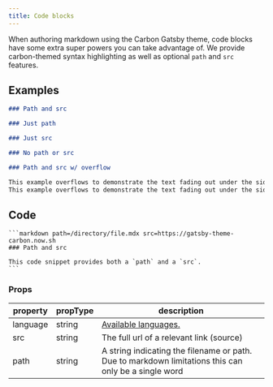 ```yaml
---
title: Code blocks
---
```


<PageDescription>

When authoring markdown using the Carbon Gatsby theme, code blocks have some extra super powers you can take advantage of. We provide carbon-themed syntax highlighting as well as optional `path` and `src` features.

</PageDescription>

## Examples

```markdown path=/directory/file.mdx src=https://gatsby-theme-carbon.now.sh
### Path and src
```

```markdown path=/directory/file.mdx
### Just path
```

```markdown src=https://gatsby-theme-carbon.now.sh
### Just src
```

```markdown
### No path or src
```

```markdown path=/directory/file.mdx src=https://gatsby-theme-carbon.now.sh
### Path and src w/ overflow

This example overflows to demonstrate the text fading out under the side bar. This example overflows to demonstrate the text fading out under the side bar.
This example overflows to demonstrate the text fading out under the side bar. This example overflows to demonstrate the text fading out under the side bar.
```

## Code

````
```markdown path=/directory/file.mdx src=https://gatsby-theme-carbon.now.sh
### Path and src

This code snippet provides both a `path` and a `src`.
```
````

### Props

| property | propType | description                                                                                                                 |
| -------- | -------- | --------------------------------------------------------------------------------------------------------------------------- |
| language | string   | [Available languages.](https://github.com/FormidableLabs/prism-react-renderer/blob/master/src/vendor/prism/includeLangs.js) |
| src      | string   | The full url of a relevant link (source)                                                                                    |
| path     | string   | A string indicating the filename or path. Due to markdown limitations this can only be a single word                        |
